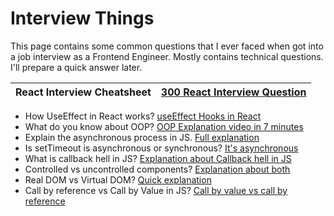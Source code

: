 
# Interview Things

<Callout emoji="⚠️">
  This page contains some common questions that I ever faced when got into a job
  interview as a Frontend Engineer. Mostly contains technical questions. I'll
  prepare a quick answer later.
</Callout>

| React Interview Cheatsheet | [300 React Interview Question](https://dev.to/aviyel/300-react-interview-questions-4dag) |
| -------------------------- | :--------------------------------------------------------------------------------------- |


- How UseEffect in React works? [useEffect Hooks in React](https://reactjs.org/docs/hooks-effect.html)
- What do you know about OOP? [OOP Explanation video in 7 minutes](https://www.youtube.com/watch?v=pTB0EiLXUC8)
- Explain the asynchronous process in JS. [Full explanation](https://blog.bitsrc.io/understanding-asynchronous-javascript-the-event-loop-74cd408419ff)
- Is setTimeout is asynchronous or synchronous? [It's asynchronous](https://developer.mozilla.org/en-US/docs/Web/API/setTimeout)
- What is callback hell in JS? [Explanation about Callback hell in JS](http://callbackhell.com/)
- Controlled vs uncontrolled components? [Explanation about both](https://blog.logrocket.com/controlled-vs-uncontrolled-components-in-react/)
- Real DOM vs Virtual DOM? [Quick explanation](https://dev.to/ovi/virtual-dom-vs-dom-real-dom-4pfn)
- Call by reference vs Call by Value in JS? [Call by value vs call by reference](https://www.geeksforgeeks.org/call-by-value-vs-call-by-reference-in-javascript/)
